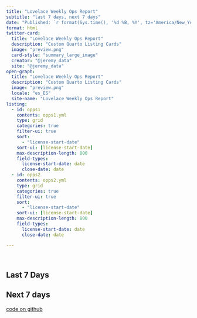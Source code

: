 ```yaml
---
title: "Lovelace Weekly Ops Report"
subtitle: "last 7 days, next 7 days"
date: "Published: `r format(Sys.time(), '%d %B, %Y', tz='America/New_York', usetz = TRUE)`"
format: html
twitter-card:
  title: "Lovelace Weekly Ops Report"
  description: "Custom Quarto Listing Cards"
  image: "preview.png"
  card-style: "summary_large_image"
  creator: "@jeremy_data"
  site: "@jeremy_data"
open-graph:
  title: "Lovelace Weekly Ops Report"
  description: "Custom Quarto Listing Cards"
  image: "preview.png"
  locale: "es_ES"
  site-name: "Lovelace Weekly Ops Report"
listing:
  - id: opps1
    contents: opps1.yml
    type: grid
    categories: true
    filter-ui: true
    sort:
      - "license-start-date"
    sort-ui: [license-start-date]
    max-description-length: 800
    field-types: 
      license-start-date: date
      close-date: date
  - id: opps2
    contents: opps2.yml
    type: grid
    categories: true
    filter-ui: true
    sort:
      - "license-start-date"
    sort-ui: [license-start-date]
    max-description-length: 800
    field-types: 
      license-start-date: date
      close-date: date

---  
```


<br>

::: {.panel-tabset}

## Last 7 Days

::: {#opps1 .column-body}
:::

## Next 7 days

::: {#opps2 .column-body}
:::

:::

::: {.source}
[code on github](https://github.com/jeremy-allen/quarto-listings-report)
:::
